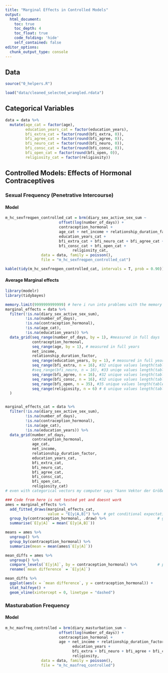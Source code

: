 ```yaml
---
title: "Marginal Effects in Controlled Models"
output:
  html_document:
    toc: true
    toc_depth: 4
    toc_float: true
    code_folding: 'hide'
    self_contained: false
editor_options: 
  chunk_output_type: console
---
```

  
  
## Data 
```r
source("0_helpers.R")

load("data/cleaned_selected_wrangled.rdata")
```

## Categorical Variables
```r
data = data %>%
  mutate(age_cat = factor(age),
         education_years_cat = factor(education_years),
         bfi_extra_cat = factor(round(bfi_extra, 0)),
         bfi_agree_cat = factor(round(bfi_agree, 0)),
         bfi_neuro_cat = factor(round(bfi_neuro, 0)),
         bfi_consc_cat = factor(round(bfi_consc, 0)),
         bfi_open_cat = factor(round(bfi_open, 0)),
         religiosity_cat = factor(religiosity))
```


## Controlled Models: Effects of Hormonal Contraceptives {.tabset}

### Sexual Frequency (Penetrative Intercourse) {.tabset}
#### Model
```r
m_hc_sexfreqpen_controlled_cat = brm(diary_sex_active_sex_sum ~
                        offset(log(number_of_days)) +
                        contraception_hormonal +
                        age_cat + net_income + relationship_duration_factor +
                        education_years_cat +
                        bfi_extra_cat + bfi_neuro_cat + bfi_agree_cat +
                        bfi_consc_cat + bfi_open_cat +
                              religiosity_cat,
                data = data, family = poisson(),
                file = "m_hc_sexfreqpen_controlled_cat")

kable(tidy(m_hc_sexfreqpen_controlled_cat, intervals = T, prob = 0.90))
```

#### Average Marginal effects
```r
library(modelr)
library(tidybayes)

memory.limit(9999999999999) # here i run into problems with the memory limit on my computer... 
marginal_effects = data %>%
  filter(!is.na(diary_sex_active_sex_sum),
         !is.na(number_of_days),
         !is.na(contraception_hormonal),
         !is.na(age_cat),
         !is.na(education_years)) %>%
  data_grid(seq_range(number_of_days, by = 1), #measured in full days
            contraception_hormonal,
            seq_range(age, by = 1), # measured in full years
            net_income,
            relationship_duration_factor,
            seq_range(education_years, by = 1), # measured in full years
            seq_range(bfi_extra, n = 16), #32 unique values length(table(data$bfi_extra))
            #seq_range(bfi_neuro, n = 16), #33 uniqe values length(table(data$bfi_neuro))
            seq_range(bfi_agree, n = 16), #32 unique values length(table(data$bfi_agree))
            seq_range(bfi_consc, n = 16), #32 unique values length(table(data$bfi_consc))
            seq_range(bfi_open, n = 35), #35 unique values length(table(data$bfi_open))
            seq_range(religiosity, n = 6) # 6 unique values length(table(data$religiosity))
  )


marginal_effects_cat = data %>%
  filter(!is.na(diary_sex_active_sex_sum),
         !is.na(number_of_days),
         !is.na(contraception_hormonal),
         !is.na(age_cat),
         !is.na(education_years)) %>%
  data_grid(number_of_days,
            contraception_hormonal,
            age_cat,
            net_income,
            relationship_duration_factor,
            education_years_cat,
            bfi_extra_cat,
            bfi_neuro_cat,
            bfi_agree_cat,
            bfi_consc_cat,
            bfi_open_cat,
            religiosity_cat)
# even with categorical vectors my computer says "kann Vektor der Größe 130.2 GB nicht allozieren"

### Code from here is not tested yet and doesnt work
ames = marginal_effects %>%
  add_fitted_draws(marginal_effects_cat,
                   value = "E[y|A,B]") %>%  # get conditional expectations
  group_by(contraception_hormonal, .draw) %>%                       # group by predictors to keep
  summarise(`E[y|A]` = mean(`E[y|A,B]`)) 

means = ames %>%
  ungroup() %>%
  group_by(contraception_hormonal) %>%
  summarize(mean = mean(ames$`E[y|A]`))

mean_diffs = ames %>%
  ungroup() %>%
  compare_levels(`E[y|A]`, by = contraception_hormonal) %>%         # pairwise differences in `E[y|A]`, by levels of A
  rename(`mean difference` = `E[y|A]`) 

mean_diffs %>%
  ggplot(aes(x = `mean difference`, y = contraception_hormonal)) +
  stat_halfeye() +
  geom_vline(xintercept = 0, linetype = "dashed")
```

### Masturabation Frequency {.tabset}
#### Model
```r
m_hc_masfreq_controlled = brm(diary_masturbation_sum ~
                        offset(log(number_of_days)) +
                        contraception_hormonal +
                        age + net_income + relationship_duration_factor +
                              education_years +
                              bfi_extra + bfi_neuro + bfi_agree + bfi_consc + bfi_open +
                              religiosity,
                data = data, family = poisson(),
                file = "m_hc_masfreq_controlled")
```
